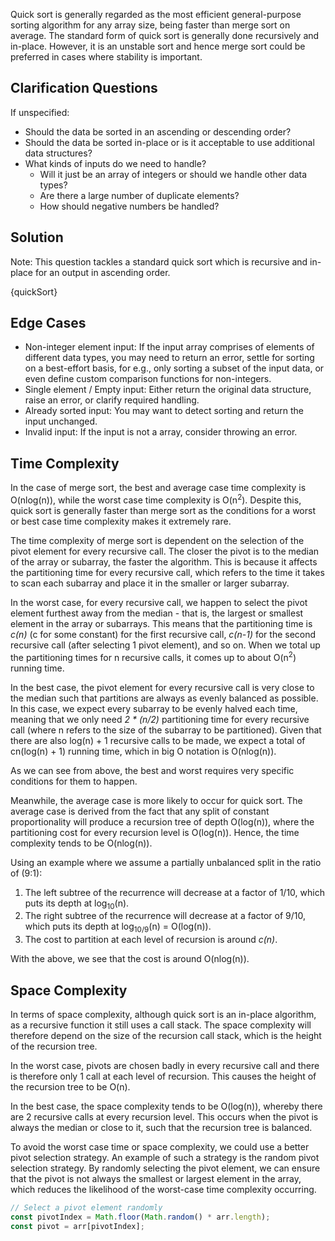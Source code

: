 

Quick sort is generally regarded as the most efficient general-purpose sorting algorithm for any array size, being faster than merge sort on average. The standard form of quick sort is generally done recursively and in-place. However, it is an unstable sort and hence merge sort could be preferred in cases where stability is important.

## Clarification Questions

If unspecified:

- Should the data be sorted in an ascending or descending order?
- Should the data be sorted in-place or is it acceptable to use additional data structures?
- What kinds of inputs do we need to handle?
  - Will it just be an array of integers or should we handle other data types?
  - Are there a large number of duplicate elements?
  - How should negative numbers be handled?

## Solution

Note: This question tackles a standard quick sort which is recursive and in-place for an output in ascending order.

<MDXCodeBlock>{quickSort}</MDXCodeBlock>

## Edge Cases

- Non-integer element input: If the input array comprises of elements of different data types, you may need to return an error, settle for sorting on a best-effort basis, for e.g., only sorting a subset of the input data, or even define custom comparison functions for non-integers.
- Single element / Empty input: Either return the original data structure, raise an error, or clarify required handling.
- Already sorted input: You may want to detect sorting and return the input unchanged.
- Invalid input: If the input is not a array, consider throwing an error.

## Time Complexity

In the case of merge sort, the best and average case time complexity is O(nlog(n)), while the worst case time complexity is O(n<sup>2</sup>). Despite this, quick sort is generally faster than merge sort as the conditions for a worst or best case time complexity makes it extremely rare.

The time complexity of merge sort is dependent on the selection of the pivot element for every recursive call. The closer the pivot is to the median of the array or subarray, the faster the algorithm. This is because it affects the partitioning time for every recursive call, which refers to the time it takes to scan each subarray and place it in the smaller or larger subarray.

In the worst case, for every recursive call, we happen to select the pivot element furthest away from the median - that is, the largest or smallest element in the array or subarrays. This means that the partitioning time is _c(n)_ (c for some constant) for the first recursive call, _c(n-1)_ for the second recursive call (after selecting 1 pivot element), and so on. When we total up the partitioning times for n recursive calls, it comes up to about O(n<sup>2</sup>) running time.

In the best case, the pivot element for every recursive call is very close to the median such that partitions are always as evenly balanced as possible. In this case, we expect every subarray to be evenly halved each time, meaning that we only need _2 \* (n/2)_ partitioning time for every recursive call (where n refers to the size of the subarray to be partitioned). Given that there are also log(n) + 1 recursive calls to be made, we expect a total of cn(log(n) + 1) running time, which in big O notation is O(nlog(n)).

As we can see from above, the best and worst requires very specific conditions for them to happen.

Meanwhile, the average case is more likely to occur for quick sort. The average case is derived from the fact that any split of constant proportionality will produce a recursion tree of depth O(log(n)), where the partitioning cost for every recursion level is O(log(n)). Hence, the time complexity tends to be O(nlog(n)).

Using an example where we assume a partially unbalanced split in the ratio of (9:1):

1. The left subtree of the recurrence will decrease at a factor of 1/10, which puts its depth at log<sub>10</sub>(n).
1. The right subtree of the recurrence will decrease at a factor of 9/10, which puts its depth at log<sub>10/9</sub>(n) = O(log(n)).
1. The cost to partition at each level of recursion is around _c(n)_.

With the above, we see that the cost is around O(nlog(n)).

## Space Complexity

In terms of space complexity, although quick sort is an in-place algorithm, as a recursive function it still uses a call stack. The space complexity will therefore depend on the size of the recursion call stack, which is the height of the recursion tree.

In the worst case, pivots are chosen badly in every recursive call and there is therefore only 1 call at each level of recursion. This causes the height of the recursion tree to be O(n).

In the best case, the space complexity tends to be O(log(n)), whereby there are 2 recursive calls at every recursion level. This occurs when the pivot is always the median or close to it, such that the recursion tree is balanced.

To avoid the worst case time or space complexity, we could use a better pivot selection strategy. An example of such a strategy is the random pivot selection strategy. By randomly selecting the pivot element, we can ensure that the pivot is not always the smallest or largest element in the array, which reduces the likelihood of the worst-case time complexity occurring.

```js
// Select a pivot element randomly
const pivotIndex = Math.floor(Math.random() * arr.length);
const pivot = arr[pivotIndex];
```
